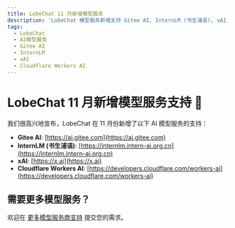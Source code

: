 ```yaml
---
title: LobeChat 11 月新增模型服务
description: 'LobeChat 模型服务新增支持 Gitee AI, InternLM (书生浦语), xAI, Cloudflare WorkersAI'
tags:
  - LobeChat
  - AI模型服务
  - Gitee AI
  - InternLM
  - xAI
  - Cloudflare Workers AI
---
```


# LobeChat 11 月新增模型服务支持 🎉

我们很高兴地宣布，LobeChat 在 11 月份新增了以下 AI 模型服务的支持：

- **Gitee AI**: [https://ai.gitee.com](https://ai.gitee.com)
- **InternLM (书生浦语)**: [https://internlm.intern-ai.org.cn](https://internlm.intern-ai.org.cn)
- **xAI**: [https://x.ai](https://x.ai)
- **Cloudflare Workers AI**: [https://developers.cloudflare.com/workers-ai](https://developers.cloudflare.com/workers-ai)

## 需要更多模型服务？

欢迎在 [更多模型服务商支持](https://github.com/lobehub/lobe-chat/discussions/1284) 提交您的需求。
